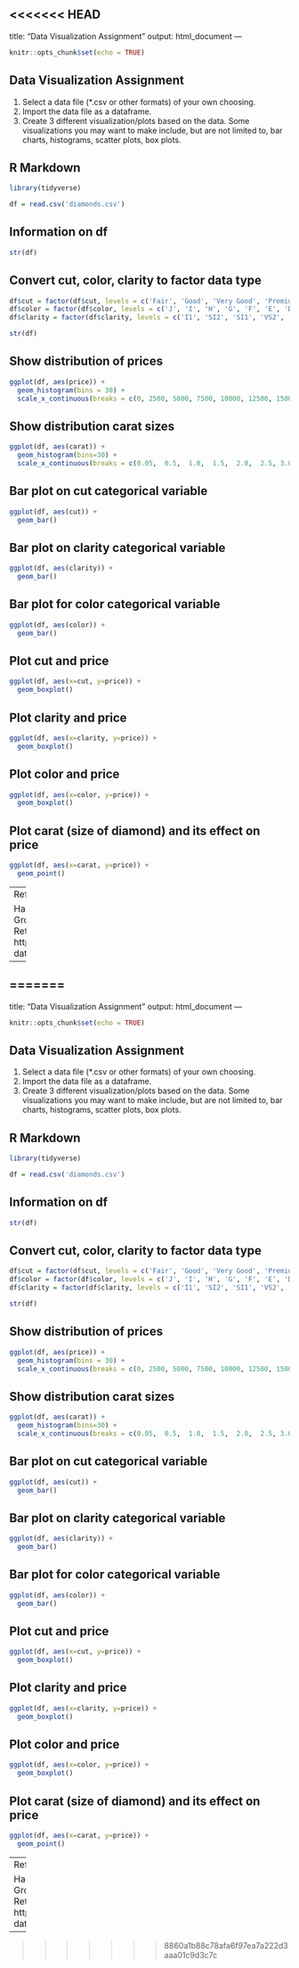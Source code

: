 <<<<<<< HEAD
---
title: "Data Visualization Assignment"
output: html_document
---

```r
knitr::opts_chunk$set(echo = TRUE)
```

## Data Visualization Assignment

1. Select a data file (*.csv or other formats) of your own choosing.
2. Import the data file as a dataframe.
3. Create 3 different visualization/plots based on the data. Some visualizations you may want to make include, but are not limited to, bar charts, histograms, scatter plots, box plots. 

## R Markdown

```r
library(tidyverse)
```


```r
df = read.csv('diamonds.csv')
```

## Information on df

```r
str(df)
```


## Convert cut, color, clarity to factor data type

```r
df$cut = factor(df$cut, levels = c('Fair', 'Good', 'Very Good', 'Premium', 'Ideal'))
df$color = factor(df$color, levels = c('J', 'I', 'H', 'G', 'F', 'E', 'D'))
df$clarity = factor(df$clarity, levels = c('I1', 'SI2', 'SI1', 'VS2', 'VS1', 'VVS2', 'VVS1', 'IF'))
```



```r
str(df)
```

## Show distribution of prices

```r
ggplot(df, aes(price)) + 
  geom_histogram(bins = 30) +
  scale_x_continuous(breaks = c(0, 2500, 5000, 7500, 10000, 12500, 15000, 17500, 20000))
```

## Show distribution carat sizes

```r
ggplot(df, aes(carat)) + 
  geom_histogram(bins=30) +
  scale_x_continuous(breaks = c(0.05,  0.5,  1.0,  1.5,  2.0,  2.5, 3.0))
```

## Bar plot on cut categorical variable

```r
ggplot(df, aes(cut)) +
  geom_bar()
```

## Bar plot on clarity categorical variable

```r
ggplot(df, aes(clarity)) +
  geom_bar()
```

## Bar plot for color categorical variable

```r
ggplot(df, aes(color)) +
  geom_bar()
```

## Plot cut and price

```r
ggplot(df, aes(x=cut, y=price)) + 
  geom_boxplot()
```

## Plot clarity and price

```r
ggplot(df, aes(x=clarity, y=price)) +
  geom_boxplot()
```

## Plot color and price

```r
ggplot(df, aes(x=color, y=price)) +
  geom_boxplot()
```

## Plot carat (size of diamond) and its effect on price

```r
ggplot(df, aes(x=carat, y=price)) +
  geom_point()
```

---
References

Hadley Wickham & Garrett Grolemund. R for Data Science. Retrieved from  https://r4ds.had.co.nz/exploratory-data-analysis.html

---


=======
---
title: "Data Visualization Assignment"
output: html_document
---

```r
knitr::opts_chunk$set(echo = TRUE)
```

## Data Visualization Assignment

1. Select a data file (*.csv or other formats) of your own choosing.
2. Import the data file as a dataframe.
3. Create 3 different visualization/plots based on the data. Some visualizations you may want to make include, but are not limited to, bar charts, histograms, scatter plots, box plots. 

## R Markdown

```r
library(tidyverse)
```


```r
df = read.csv('diamonds.csv')
```

## Information on df

```r
str(df)
```


## Convert cut, color, clarity to factor data type

```r
df$cut = factor(df$cut, levels = c('Fair', 'Good', 'Very Good', 'Premium', 'Ideal'))
df$color = factor(df$color, levels = c('J', 'I', 'H', 'G', 'F', 'E', 'D'))
df$clarity = factor(df$clarity, levels = c('I1', 'SI2', 'SI1', 'VS2', 'VS1', 'VVS2', 'VVS1', 'IF'))
```



```r
str(df)
```

## Show distribution of prices

```r
ggplot(df, aes(price)) + 
  geom_histogram(bins = 30) +
  scale_x_continuous(breaks = c(0, 2500, 5000, 7500, 10000, 12500, 15000, 17500, 20000))
```

## Show distribution carat sizes

```r
ggplot(df, aes(carat)) + 
  geom_histogram(bins=30) +
  scale_x_continuous(breaks = c(0.05,  0.5,  1.0,  1.5,  2.0,  2.5, 3.0))
```

## Bar plot on cut categorical variable

```r
ggplot(df, aes(cut)) +
  geom_bar()
```

## Bar plot on clarity categorical variable

```r
ggplot(df, aes(clarity)) +
  geom_bar()
```

## Bar plot for color categorical variable

```r
ggplot(df, aes(color)) +
  geom_bar()
```

## Plot cut and price

```r
ggplot(df, aes(x=cut, y=price)) + 
  geom_boxplot()
```

## Plot clarity and price

```r
ggplot(df, aes(x=clarity, y=price)) +
  geom_boxplot()
```

## Plot color and price

```r
ggplot(df, aes(x=color, y=price)) +
  geom_boxplot()
```

## Plot carat (size of diamond) and its effect on price

```r
ggplot(df, aes(x=carat, y=price)) +
  geom_point()
```

---
References

Hadley Wickham & Garrett Grolemund. R for Data Science. Retrieved from  https://r4ds.had.co.nz/exploratory-data-analysis.html

---


>>>>>>> 8860a1b88c78afa6f97ea7a222d3aaa01c9d3c7c

